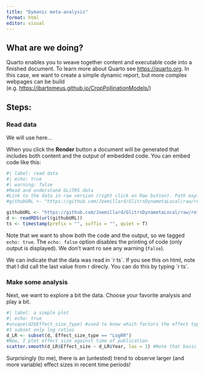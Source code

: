 ```yaml
---
title: "Dymanic meta-analysis"
format: html
editor: visual
---
```


## What are we doing?

Quarto enables you to weave together content and executable code into a finished document. To learn more about Quarto see <https://quarto.org>. In this case, we want to create a simple dynamic report, but more complex webpages can be build (e.g. <https://ibartomeus.github.io/CropPollinationModels/>)

## Steps:

### Read data

We will use here...

When you click the **Render** button a document will be generated that includes both content and the output of embedded code. You can embed code like this:

```r
#| label: read data
#| echo: true
#| warning: false
#Read and understand GLiTRS data
#Link to the data in raw version (right click on Raw button). Path explained in Readme.
#githubURL <- "https://github.com/Joemillard/GlitrsDynametaLocal/raw/refs/heads    /master/inst/shiny_data/current_data.rds" #alternative data.

githubURL <- "https://github.com/Joemillard/GlitrsDynametaLocal/raw/refs/heads/master/inst/shiny_data/prior_data.rds"
d <- readRDS(url(githubURL))
ts <- timestamp(prefix = "", suffix = "", quiet = T)
```

Note that we want to show both the code and the output, so we tagged `echo: true`. The `echo: false` option disables the printing of code (only output is displayed). We don't want ro see any warning (`false`).

We can indicate that the data was read in ´r ts´. If you see this on html, note that I did call the last value from r direcly. You can do this by typing ´r ts´.

### Make some analysis

Next, we want to explore a bit the data. Choose your favorite analysis and play a bit.

```r
#| label: a simple plot
#| echo: true
#unique(d2$Effect_size_type) #used to know which factors the effect type column can take
#I subset only log ratios
d_LR <- subset(d, Effect_size_type == "LogRR")
#Now, I plot effect size against time of publication
scatter.smooth(d_LR$Effect_size ~ d_LR$Year, las = 1) #Note that basic R can do decent plots. gggplot is not invoked here.

```

Surprisingly (to me), there is an (untested) trend to observe larger (and more variable) effect sizes in recent time periods!
